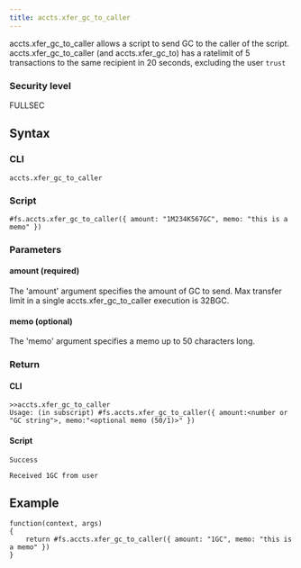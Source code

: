```yaml
---
title: accts.xfer_gc_to_caller
---
```


accts.xfer_gc_to_caller allows a script to send GC to the caller of the script. accts.xfer_gc_to_caller (and accts.xfer_gc_to) has a ratelimit of 5 transactions to the same recipient in 20 seconds, excluding the user `trust`

### Security level

FULLSEC

## Syntax

### CLI

```
accts.xfer_gc_to_caller
```

### Script

```
#fs.accts.xfer_gc_to_caller({ amount: "1M234K567GC", memo: "this is a memo" })
```

### Parameters

#### amount (required)

The 'amount' argument specifies the amount of GC to send. Max transfer limit in a single accts.xfer_gc_to_caller execution is 32BGC.

#### memo (optional)

The 'memo' argument specifies a memo up to 50 characters long.

### Return

#### CLI

```
>>accts.xfer_gc_to_caller
Usage: (in subscript) #fs.accts.xfer_gc_to_caller({ amount:<number or "GC string">, memo:"<optional memo (50/1)>" })
```

#### Script

```
Success

Received 1GC from user
```

## Example

```
function(context, args)
{
	return #fs.accts.xfer_gc_to_caller({ amount: "1GC", memo: "this is a memo" })
}

```
